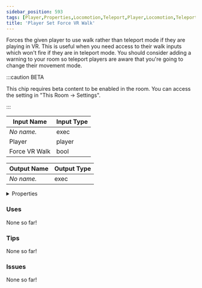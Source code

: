 ```yaml
---
sidebar_position: 593
tags: [Player,Properties,Locomotion,Teleport,Player,Locomotion,Teleport]
title: 'Player Set Force VR Walk'
---
```


Forces the given player to use walk rather than teleport mode if they are playing in VR. This is useful when you need access to their walk inputs which won't fire if they are in teleport mode. You should consider adding a warning to your room so teleport players are aware that you're going to change their movement mode.

:::caution BETA

This chip requires beta content to be enabled in the room. You can access the setting in "This Room -> Settings".

:::


<EsbSvg />

| Input Name | Input Type |
|-----------|-----------|
| *No name.* | exec |
| Player | player |
| Force VR Walk | bool |

| Output Name | Output Type |
|-----------|-----------|
| *No name.* | exec |


<details>
  <summary>Properties</summary>
  <div>
    <div>
    <table>
      <thead>
        <tr>
          <th>Is beta required?</th>
          <th>✅</th>
        </tr>
        <tr>
          <th>Is this chip a trolling risk?</th>
          <th>❌</th>
        </tr>
        <tr>
          <th>Is this chip a role assignment risk?</th>
          <th>❌</th>
        </tr>
        <tr>
          <th>Chip UUID</th>
          <th>c4fa9164-e585-4813-93f4-b31da5635a8b</th>
        </tr>
      </thead>
    </table>
    </div>
  </div>
</details>

### Uses

None so far!

### Tips

None so far!

### Issues

None so far!